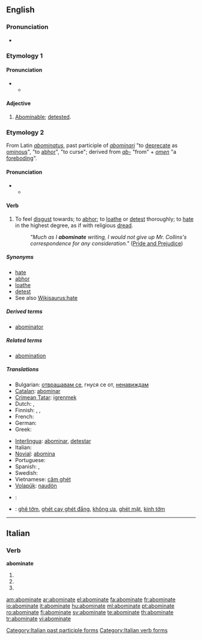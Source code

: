 ==English==
{{rfc|confusing pronunciation mismatch: us audio is in position to cover both homonyms whereas british ipa are in position to cover each homonym separately}}
===Pronunciation===
* {{audio|en-us-abominate.ogg|Audio (US)}}

===Etymology 1===

====Pronunciation====
* {{a|RP}}
** {{IPA|/əˈbɒmɪˌnət/}}

====Adjective====
{{en-adj}}

# {{obsolete}} [[abominable|Abominable]]; [[detest]]ed.

===Etymology 2===
From Latin ''[[abominatus]]'', past participle of ''[[abominari]]'' "to [[deprecate]] as [[ominous]]", "to [[abhor]]", "to curse"; derived from ''[[ab-]]'' "from" + ''[[omen]]'' "a [[foreboding]]".

====Pronunciation====
* {{a|RP}}
** {{IPA|/əˈbɒmɪˌneɪt/}}

====Verb====
{{en-verb|abominat|ing}}

# {{transitive}} To feel [[disgust]] towards; to [[abhor]]; to [[loathe]] or [[detest]] thoroughly; to [[hate]] in the highest degree, as if with religious [[dread]].
#: ''"Much as I '''abominate''' writing, I would not give up Mr. Collins's correspondence for any consideration."'' ([http://en.wikiquote.org/wiki/Pride_and_Prejudice Pride and Prejudice])

=====Synonyms=====
* [[hate]]
* [[abhor]]
* [[loathe]]
* [[detest]]
* See also [[Wikisaurus:hate]]

=====Derived terms=====
* [[abominator]]

=====Related terms=====
* [[abomination]]

=====Translations=====
{{trans-top|to feel disgust towards, to hate in the highest degree}}
* Bulgarian: [[отвращавам се]], гнуся се от, [[ненавиждам]]
* [[Catalan]]: [[abominar]]
* [[Crimean Tatar]]: [[igrenmek]]
* Dutch: {{t+|nl|verachten}}, {{t-|nl|verafschuwen}}
* Finnish: {{t+|fi|vihata}}, {{t-|fi|inhota}}, {{t-|fi|kammoksua}}
* French: {{t+|fr|détester}}
* German: {{t+|de|verabscheuen}}
* Greek: {{t+|el|απεχθάνομαι|sc=Grek}}
{{trans-mid}}
* [[Interlingua]]: [[abominar]], [[detestar]]
* Italian: {{t+|it|abominare}}
* [[Novial]]: [[abomina]]
* Portuguese: {{t+|pt|abominar}}
* Spanish: {{t+|es|abominar}}, {{t-|es|detestar}}
* Swedish: {{t+|sv|avsky}}
* Vietnamese: [[căm ghét]]
* [[Volapük]]: [[naudön]]
{{trans-bottom}}

{{checktrans-top}}
* {{ttbc|Hebrew}}: {{he-translation|לתעב|letaev}}
{{checktrans-mid}}
* {{ttbc|Vietnamese}}: [[ghê tởm]], [[ghét cay ghét đắng]], [[không ưa]], [[ghét mặt]], [[kinh tởm]]
{{checktrans-bottom}}

----

==Italian==

===Verb===
'''abominate'''

# {{form of|[[second-person|Second-person]] [[plural]] [[present tense]]|[[abominare#Italian|abominare]]|lang=Italian}}
# {{form of|Second-person plural [[imperative]]|abominare#Italian|abominare|lang=Italian}}
# {{form of|[[feminine|Feminine]] plural|[[abominato]]}}

[[Category:Italian past participle forms]]
[[Category:Italian verb forms]]

[[am:abominate]]
[[ar:abominate]]
[[el:abominate]]
[[fa:abominate]]
[[fr:abominate]]
[[io:abominate]]
[[it:abominate]]
[[hu:abominate]]
[[ml:abominate]]
[[pt:abominate]]
[[ro:abominate]]
[[fi:abominate]]
[[sv:abominate]]
[[te:abominate]]
[[th:abominate]]
[[tr:abominate]]
[[vi:abominate]]